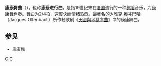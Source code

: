{{Expand |time=2011-07-14T09:04:30+00:00 }}
{{Unreferenced |time=2011-07-14T09:04:30+00:00 }}
'''康康舞曲'''（'''{{lang|fr|cancan}}'''），也称'''康康进行曲'''，是指19世纪末在[[法国|法国]]流行的一种[[舞蹈|舞蹈]]音乐，为[[康康舞|康康舞]]伴奏。舞曲为2/4拍，速度快而情绪热烈。最著名的为[[雅克·奥芬巴哈|雅克·奥芬巴哈]]（Jacques Offenbach）所作轻歌剧《[[天國與地獄序曲|天國與地獄序曲]]》中的康康舞曲。

==参见==
*[[康康舞|康康舞]]

[[Category:舞曲|C]]
[[Category:法國音樂|C]]